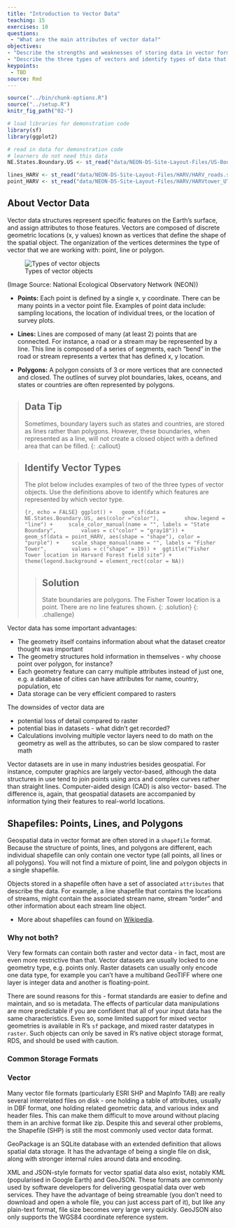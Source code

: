 ```yaml
---
title: "Introduction to Vector Data"
teaching: 15
exercises: 10
questions:
 - "What are the main attributes of vector data?"
objectives:
- "Describe the strengths and weaknesses of storing data in vector format."
- "Describe the three types of vectors and identify types of data that would be stored in each."
keypoints:
 - TBD
source: Rmd
---
```


```r
source("../bin/chunk-options.R")
source("../setup.R")
knitr_fig_path("02-")
```

```r
# load libraries for demonstration code
library(sf)
library(ggplot2)

# read in data for demonstration code
# learners do not need this data
NE.States.Boundary.US <- st_read("data/NEON-DS-Site-Layout-Files/US-Boundary-Layers/Boundary-US-State-NEast.shp")

lines_HARV <- st_read("data/NEON-DS-Site-Layout-Files/HARV/HARV_roads.shp")
point_HARV <- st_read("data/NEON-DS-Site-Layout-Files/HARV/HARVtower_UTM18N.shp")
```

## About Vector Data

Vector data structures represent specific features on the Earth's
surface, and
assign attributes to those features. Vectors are composed of discrete
geometric locations (x, y
values) known as
vertices that define the shape of the spatial object. The organization
of the vertices determines the type of vector that we are working
with: point, line or polygon.

![Types of vector objects]("../images/dc-spatial-vector/pnt_line_poly.png")

(Image Source: National Ecological Observatory Network (NEON))

* **Points:** Each point is defined by a single x, y coordinate.
There can be many points in a vector point file. Examples of point data include:
sampling locations, the location of individual trees, or the location of
survey plots.

* **Lines:** Lines are composed of many (at least 2) points that
are connected. For instance, a road or a stream may be represented by a
line. This
line is composed of a series of segments, each "bend" in the road or
stream
represents a vertex that has defined x, y location.

* **Polygons:** A polygon consists of 3 or more vertices that are 
connected and closed. The outlines of survey plot boundaries, lakes,
oceans, and states or
countries are often represented by polygons. 

> ## Data Tip
> Sometimes, boundary layers such as
>  states and countries, are stored as lines rather than polygons. However, these
> boundaries, when represented as a line, will not create a closed object with a defined area that can be filled.
{: .callout}

> ## Identify Vector Types
> 
> The plot below includes examples of two of the three types of vector
> objects. Use the definitions above to identify which features
> are represented by which vector type.
> 
> ```{r, echo = FALSE}
> ggplot() +
>   geom_sf(data = NE.States.Boundary.US, aes(color ="color"), 
>       show.legend = "line") +
>     scale_color_manual(name = "", labels = "State Boundary", 
>       values = c("color" = "gray18")) +
>  geom_sf(data = point_HARV, aes(shape = "shape"), color = 
>     "purple") +
>    scale_shape_manual(name = "", labels = "Fisher Tower", 
>       values = c("shape" = 19)) +
>  ggtitle("Fisher Tower location in Harvard Forest field site") + 
>    theme(legend.background = element_rect(color = NA)) 
> ```
> 
> > ## Solution
> >
> > State boundaries are polygons. The Fisher Tower location is
> > a point. There are no line features shown. 
> {: .solution}
{: .challenge}

Vector data has some important advantages:  

  * The geometry itself contains information about what the dataset creator thought was important  
  * The geometry structures hold information in themselves - why choose point over polygon, for instance?  
  * Each geometry feature can carry multiple attributes instead of just one, e.g. a database of cities can have attributes for name, country, population, etc  
  * Data storage can be very efficient compared to rasters  
  
The downsides of vector data are  

  * potential loss of detail compared to raster  
  * potential bias in datasets - what didn't get recorded?  
  * Calculations involving multiple vector layers need to do math on the geometry as well as the attributes, so can be slow compared to raster math  

Vector datasets are in use in many industries besides geospatial. For instance, computer
graphics are largely vector-based, although the data structures in use tend to join points using
arcs and complex curves rather than straight lines. Computer-aided design (CAD) is also vector-
based. The difference is, again, that geospatial datasets are accompanied by information tying
their features to real-world locations.

## Shapefiles: Points, Lines, and Polygons
Geospatial data in vector format are often stored in a `shapefile` format.
Because the structure of points, lines, and polygons are different, each
individual shapefile can only contain one vector type (all points, all lines
or all polygons). You will not find a mixture of point, line and polygon
objects in a single shapefile.

Objects stored in a shapefile often have a set of associated `attributes` that
describe the data. For example, a line shapefile that contains the locations of
streams, might contain the associated stream name, stream "order" and other
information about each stream line object.

* More about shapefiles can found on
<a href="https://en.wikipedia.org/wiki/Shapefile" target="_blank">Wikipedia</a>.

### Why not both?  

Very few formats can contain both raster and vector data - in fact, most are even more restrictive
than that. Vector datasets are usually locked to one geometry type, e.g. points only. Raster
datasets can usually only encode one data type, for example you can't have a multiband GeoTIFF
where one layer is integer data and another is floating-point. 

There are sound reasons for this - format standards are easier to define and maintain, and so is
metadata. The effects of particular data manipulations are more predictable if you are confident
that all of your input data has the same characteristics. Even so, some limited support for mixed
vector geometries is available in R's `sf` package, and mixed raster datatypes in `raster`. Such
objects can only be saved in R's native object storage format, RDS, and should be used with
caution. 

### Common Storage Formats
### Vector  

Many vector file formats (particularly ESRI SHP and MapInfo TAB) are really several interrelated
files on disk - one holding a table of attributes, usually in DBF format, one holding related
geometric data, and various index and header files. This can make them difficult to move around
without placing them in an archive format like zip. Despite this and several other problems, the
Shapefile (SHP) is still the most commonly used vector data format. 

GeoPackage is an SQLite database with an extended definition that allows spatial data storage. It
has the advantage of being a single file on disk, along with stronger internal rules around data
and encoding. 

XML and JSON-style formats for vector spatial data also exist, notably KML (popularised in Google
Earth) and GeoJSON. These formats are commonly used by software developers for delivering
geospatial data over web services. They have the advantage of being streamable (you don't need to
download and open a whole file, you can just access part of it), but like any plain-text format,
file size becomes very large very quickly. GeoJSON also only supports the WGS84 coordinate
reference system. 
